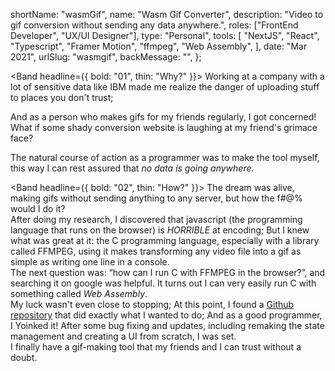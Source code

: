 
  shortName: "wasmGif",
  name: "Wasm Gif Converter",
  description: "Video to gif conversion without sending any data anywhere.",
  roles: ["FrontEnd Developer", "UX/UI Designer"],
  type: "Personal",
  tools: [
    "NextJS",
    "React",
    "Typescript",
    "Framer Motion",
    "ffmpeg",
    "Web Assembly",
  ],
  date: "Mar 2021",
  urlSlug: "wasmgif",
  backMessage: "",
};

<Band headline={{ bold: "01", thin: "Why?" }}>
   Working at a company with a lot of sensitive data like IBM made me realize the danger of uploading stuff to places you don't trust;
   <br/>
   
   And as a person who makes gifs for my friends regularly, I got concerned! What if some shady conversion website is laughing at my friend's grimace face?
   <br/>

The natural course of action as a programmer was to make the tool myself, this way I can rest assured that _no data is going anywhere_.

</Band>

<Band headline={{ bold: "02", thin: "How?" }}>
  The dream was alive, making gifs without sending anything to any server, but
  how the f#@% would I do it?
  <br />
  After doing my research, I discovered that javascript (the programming
  language that runs on the browser) is *HORRIBLE* at encoding; But I knew what
  was great at it: the C programming language, especially with a library called
  FFMPEG, using it makes transforming any video file into a gif as simple as
  writing one line in a console.
  <br />
  The next question was: “how can I run C with FFMPEG in the browser?”, and
  searching it on google was helpful. It turns out I can very easily run C with
  something called *Web Assembly*.
  <br />
  My luck wasn't even close to stopping; At this point, I found a [Github
  repository](https://github.com/fireship-io/react-wasm-gif-maker) that did
  exactly what I wanted to do; And as a good programmer, I Yoinked it! After
  some bug fixing and updates, including remaking the state management and
  creating a UI from scratch, I was set.
  <br /> I finally have a gif-making tool that my friends and I can trust without
  a doubt.
</Band>
